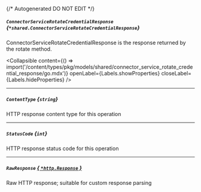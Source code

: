 {/* Autogenerated DO NOT EDIT  */}

##### `ConnectorServiceRotateCredentialResponse` *{`*shared.ConnectorServiceRotateCredentialResponse`}*
ConnectorServiceRotateCredentialResponse is the response returned by the rotate method.

<Collapsible content={() => import('/content/types/pkg/models/shared/connector_service_rotate_credential_response/go.mdx')} openLabel={Labels.showProperties} closeLabel={Labels.hideProperties} />


---
##### `ContentType` *{`string`}*
HTTP response content type for this operation

---
##### `StatusCode` *{`int`}*
HTTP response status code for this operation

---
##### `RawResponse` [*{ `*http.Response` }*](https://pkg.go.dev/net/http#Response)
Raw HTTP response; suitable for custom response parsing


